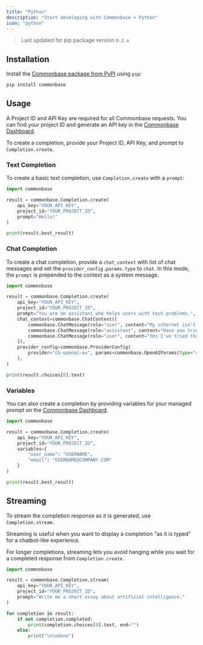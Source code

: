 ```yaml
---
title: "Python"
description: "Start developing with Commonbase + Python"
icon: "python"
---
```


> Last updated for pip package version `0.2.x`

## Installation

Install the [Commonbase package from PyPI](https://pypi.org/project/commonbase/) using `pip`:

```bash
pip install commonbase
```

## Usage

A Project ID and API Key are required for all Commonbase requests. You can find your project ID
and generate an API key in the [Commonbase Dashboard](https://commonbase.com/).

To create a completion, provide your Project ID, API Key, and prompt to `Completion.create`.

### Text Completion

To create a basic text completion, use `Completion.create` with a `prompt`:

```py
import commonbase

result = commonbase.Completion.create(
    api_key="YOUR_API_KEY",
    project_id="YOUR_PROJECT_ID",
    prompt="Hello!"
)

print(result.best_result)
```

### Chat Completion

To create a chat completion, provide a `chat_context` with list of chat messages and set the
`provider_config.params.type` to `chat`. In this mode, the `prompt` is prepended to the context
as a system message.

```py
import commonbase

result = commonbase.Completion.create(
    api_key="YOUR_API_KEY",
    project_id="YOUR_PROJECT_ID",
    prompt="You are an assistant who helps users with tech problems.",
    chat_context=commonbase.ChatContext([
        commonbase.ChatMessage(role="user", content="My internet isn't working."),
        commonbase.ChatMessage(role="assistant", content="Have you tried restarting your router?"),
        commonbase.ChatMessage(role="user", content="Yes I've tried that."),
    ]),
    provider_config=commonbase.ProviderConfig(
        provider="cb-openai-eu", params=commonbase.OpenAIParams(type="chat")
    ),
)

print(result.choices[0].text)
```

### Variables

You can also create a completion by providing variables for your managed prompt on the
[Commonbase Dashboard](https://commonbase.com/).

```py
import commonbase

result = commonbase.Completion.create(
    api_key="YOUR_API_KEY",
    project_id="YOUR_PROJECT_ID",
    variables={
        "user_name": "USERNAME",
        "email": "USERNAME@COMPANY.COM"
    }
)

print(result.best_result)
```

## Streaming

To stream the completion response as it is generated, use `Completion.stream`.

Streaming is useful when you want to display a completion "as it is typed" for a chatbot-like experience.

For longer completions, streaming lets you avoid hanging while you wait for a completed response
from `Completion.create`.

```py
import commonbase

result = commonbase.Completion.stream(
    api_key="YOUR_API_KEY",
    project_id="YOUR_PROJECT_ID",
    prompt="Write me a short essay about artificial intelligence."
)

for completion in result:
    if not completion.completed:
        print(completion.choices[0].text, end="")
    else:
        print("\n\ndone")
```
